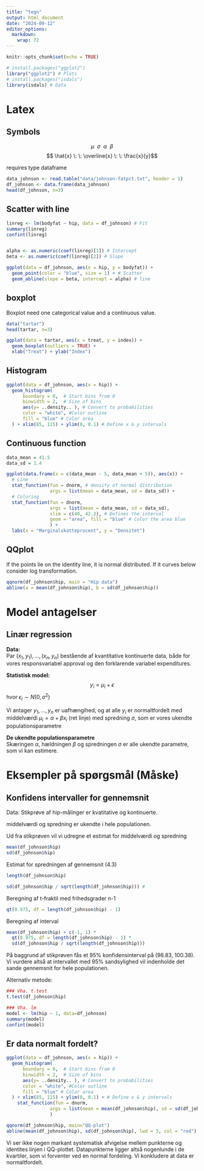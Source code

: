 ```yaml
---
title: "tegn"
output: html_document
date: "2024-09-12"
editor_options: 
  markdown: 
    wrap: 72
---
```


```r
knitr::opts_chunk$set(echo = TRUE)
```

```r
# install.packages("ggplot2")
library("ggplot2") # Plots
# install.packages("isdals")
library(isdals) # Data

```

# Latex

## Symbols
$$ \mu \: \:  \sigma \: \: \alpha \: \: \beta $$ 
$$ \hat{x} \: \: \overline{x} \: \: \frac{x}{y}$$

requires type dataframe

```r
data_johnson <- read.table("data/johnson-fatpct.txt", header = 1)
df_johnson <- data.frame(data_johnson)
head(df_johnson, n=3)
```

## Scatter with line

```r
linreg <- lm(bodyfat ~ hip, data = df_johnson) # Fit
summary(linreg)
confint(linreg)


alpha <- as.numeric(coef(linreg)[1]) # Intercept
beta <- as.numeric(coef(linreg)[2]) # Slope

ggplot(data = df_johnson, aes(x = hip, y = bodyfat)) + 
  geom_point(color = "blue", size = 1) + # Scatter
  geom_abline(slope = beta, intercept = alpha) # line
```

## boxplot

Boxplot need one categorical value and a continuous value.

```r
data("tartar")
head(tartar, n=3)

ggplot(data = tartar, aes(x = treat, y = index)) +
  geom_boxplot(outliers = TRUE) + 
  xlab("Treat") + ylab("Index")

```

## Histogram

```r
ggplot(data = df_johnson, aes(x = hip)) + 
  geom_histogram(
      boundary = 0,  # Start bins from 0 
      binwidth = 2,  # Size of bins
      aes(y= ..density.. ), # Convert to probabilities
      color = "white", #Color outline
      fill = "blue" # Color area
  ) + xlim(85, 115) + ylim(0, 0.1) # Define x & y intervals
```

## Continuous function

```r
data_mean = 41.5 
data_sd = 1.4

ggplot(data.frame(x = c(data_mean - 5, data_mean + 5)), aes(x)) +
  # Line
  stat_function(fun = dnorm, # density of normal distribution
                args = list(mean = data_mean, sd = data_sd)) + 
  # Coloring
  stat_function(fun = dnorm, 
                args = list(mean = data_mean, sd = data_sd),
                xlim = c(40, 42.2), # Defines the interval
                geom = "area", fill = "blue" # Color the area blue
                ) +
  labs(x = "Marginalskatteprocent", y = "Densitet")
```

## QQplot

If the points lie on the identity line, it is normal distributed. If it
curves below consider log transformation.

```r
qqnorm(df_johnson$hip, main = "Hip data")
abline(a = mean(df_johnson$hip), b = sd(df_johnson$hip))
```

# Model antagelser

## Linær regression

**Data:** <br>
Par $(x_1, y_1), ..., (x_n, y_n)$ bestående af
kvantitative kontinuerte data, både for vores responsvariabel approval og den
forklarende variabel expenditures.

**Statistisk model:** <br>
$$ y_i = \mu_i + \epsilon  $$ 
hvor $\epsilon_i \sim N(0, \sigma^2)$

Vi antager $y_1 ,..., y_n$ er uafhængihed, og
at alle $y_i$ er normaltfordelt med middelværdi $\mu_i = \alpha + \beta x_i$ 
(ret linje) med spredning $\sigma$, som er vores ukendte populationsparametre

**De ukendte populationsparametre** <br>
Skæringen $\alpha$, hældningen $\beta$ og spredningen $\sigma$ er alle ukendte parametre, som vi kan estimere.

# Eksempler på spørgsmål (Måske)

## Konfidens intervaller for gennemsnit

Data: Stikprøve af hip-målinger er kvatitative og kontinuerte.

middelværdi og spredning er ukendte i hele populationen.

Ud fra stikprøven vil vi udregne et estimat for middelværdi og spredning

```r
mean(df_johnson$hip)
sd(df_johnson$hip)
```

Estimat for spredningen af gennemsnit (4.3)

```r
length(df_johnson$hip)

sd(df_johnson$hip / sqrt(length(df_johnson$hip))) # 
```

Beregning af t-fraktil med frihedsgrader n-1

```r
qt(0.975, df = length(df_johnson$hip) - 1)
```

Beregning af interval

```r
mean(df_johnson$hip) + c(-1, 1) *
  qt(0.975, df = length(df_johnson$hip) - 1) *
  sd(df_johnson$hip / sqrt(length(df_johnson$hip)))
```

På baggrund af stikprøven fås et 95% konfidensinterval på (98.83,
100.38). Vi vurdere altså at intervallet med 95% sandsylighed vil
indenholde det sande gennemsnit for hele populationen.

Alternativ metode:

```r
### Vha. t.test
t.test(df_johnson$hip)

### Vha. lm
model <- lm(hip ~ 1, data=df_johnson)
summary(model)
confint(model)
```

## Er data normalt fordelt?

```r
ggplot(data = df_johnson, aes(x = hip)) + 
  geom_histogram(
      boundary = 0,  # Start bins from 0 
      binwidth = 2,  # Size of bins
      aes(y= ..density.. ), # Convert to probabilities
      color = "white", #Color outline
      fill = "blue" # Color area
  ) + xlim(85, 115) + ylim(0, 0.1) + # Define x & y intervals
    stat_function(fun = dnorm, 
                args = list(mean = mean(df_johnson$hip), sd = sd(df_johnson$hip)),
                ) 

qqnorm(df_johnson$hip, main="QQ-plot")
abline(mean(df_johnson$hip), sd(df_johnson$hip), lwd = 3, col = "red")
```

Vi ser ikke nogen markant systematisk afvigelse mellem punkterne og
identites linjen i QQ-plottet. Datapunkterne ligger altså nogenlunde i
de kvartiler, som vi forventer ved en normal fordeling. Vi konkludere at
data er normaltfordelt.
